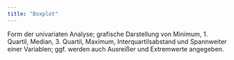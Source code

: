 ```yaml
---
title: "Boxplot"
---
```


Form der univariaten Analyse; grafische Darstellung von Minimum, 1. Quartil, Median, 3. Quartil, Maximum, Interquartilsabstand und Spannweiter einer Variablen; ggf. werden auch Ausreißer und Extremwerte angegeben.


